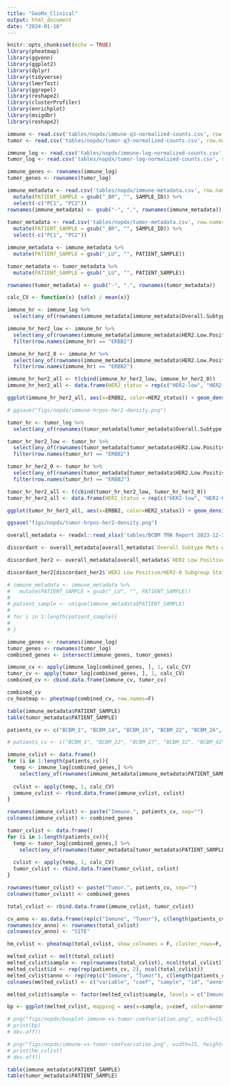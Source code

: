 ```yaml
---
title: "GeoMx_Clinical"
output: html_document
date: "2024-01-16"
---
```


```r
knitr::opts_chunk$set(echo = TRUE)
library(pheatmap)
library(ggvenn)
library(ggplot2)
library(dplyr)
library(tidyverse)
library(lmerTest)
library(ggrepel)
library(reshape2)
library(clusterProfiler)
library(enrichplot)
library(msigdbr)
library(reshape2)

immune <- read.csv('tables/nopdx/immune-q3-normalized-counts.csv', row.names=1)
tumor <- read.csv('tables/nopdx/tumor-q3-normalized-counts.csv', row.names=1)

immune_log <- read.csv('tables/nopdx/immune-log-normalized-counts.csv', row.names=1)
tumor_log <- read.csv('tables/nopdx/tumor-log-normalized-counts.csv', row.names=1)

immune_genes <- rownames(immune_log)
tumor_genes <- rownames(tumor_log)

immune_metadata <- read.csv('tables/nopdx/immune-metadata.csv', row.names=1) %>%
  mutate(PATIENT_SAMPLE = gsub("_BR", "", SAMPLE_ID)) %>%
  select(-c("PC1", "PC2"))
rownames(immune_metadata) <- gsub("-", ".", rownames(immune_metadata))
  
tumor_metadata <- read.csv('tables/nopdx/tumor-metadata.csv', row.names=1) %>%
  mutate(PATIENT_SAMPLE = gsub("_BR", "", SAMPLE_ID)) %>%
  select(-c("PC1", "PC2"))

immune_metadata <- immune_metadata %>%
  mutate(PATIENT_SAMPLE = gsub("_LU", "", PATIENT_SAMPLE))

tumor_metadata <- tumor_metadata %>%
  mutate(PATIENT_SAMPLE = gsub("_LU", "", PATIENT_SAMPLE))

rownames(tumor_metadata) <- gsub("-", ".", rownames(tumor_metadata))

calc_CV <- function(x) {sd(x) / mean(x)}
```

```r
immune_hr <- immune_log %>%
  select(any_of(rownames(immune_metadata[immune_metadata$Overall.Subtype.Primary == "HER2-/HR+",]))) 

immune_hr_her2_low <- immune_hr %>%
  select(any_of(rownames(immune_metadata[immune_metadata$HER2.Low.Positive.HER2.0.Subgroup.Status.PRIMARY == "HER2-Low Positive",]))) %>%
  filter(row.names(immune_hr) == "ERBB2")

immune_hr_her2_0 <- immune_hr %>%
  select(any_of(rownames(immune_metadata[immune_metadata$HER2.Low.Positive.HER2.0.Subgroup.Status.PRIMARY == "HER2-0",]))) %>%
  filter(row.names(immune_hr) == "ERBB2")

immune_hr_her2_all <- t(cbind(immune_hr_her2_low, immune_hr_her2_0))
immune_hr_her2_all <- data.frame(HER2_status = rep(c("HER2-low", "HER2-0"), c(ncol(immune_hr_her2_low), ncol(immune_hr_her2_0))), ERBB2 = immune_hr_her2_all)

ggplot(immune_hr_her2_all, aes(x=ERBB2, color=HER2_status)) + geom_density()

# ggsave("figs/nopdx/immune-hrpos-her2-density.png")
```


```r
tumor_hr <- tumor_log %>%
  select(any_of(rownames(tumor_metadata[tumor_metadata$Overall.Subtype.Primary == "HER2-/HR+",]))) 

tumor_hr_her2_low <- tumor_hr %>%
  select(any_of(rownames(tumor_metadata[tumor_metadata$HER2.Low.Positive.HER2.0.Subgroup.Status.PRIMARY == "HER2-Low Positive",]))) %>%
  filter(row.names(tumor_hr) == "ERBB2")

tumor_hr_her2_0 <- tumor_hr %>%
  select(any_of(rownames(tumor_metadata[tumor_metadata$HER2.Low.Positive.HER2.0.Subgroup.Status.PRIMARY == "HER2-0",]))) %>%
  filter(row.names(tumor_hr) == "ERBB2")

tumor_hr_her2_all <- t(cbind(tumor_hr_her2_low, tumor_hr_her2_0))
tumor_hr_her2_all <- data.frame(HER2_status = rep(c("HER2-low", "HER2-0"), c(ncol(tumor_hr_her2_low), ncol(tumor_hr_her2_0))), ERBB2 = tumor_hr_her2_all)

ggplot(tumor_hr_her2_all, aes(x=ERBB2, color=HER2_status)) + geom_density()

ggsave("figs/nopdx/tumor-hrpos-her2-density.png")
```

```r
overall_metadata <- readxl::read_xlsx('tables/BCBM TMA Report 2023-12-31_final.xlsx')

discordant <- overall_metadata[overall_metadata$`Overall Subtype Mets with Primary Fallback` != overall_metadata$`Overall Subtype Primary`,]

discordant_her2 <- overall_metadata[overall_metadata$`HER2 Low Positive/HER2-0 Subgroup Status PRIMARY` != overall_metadata$`HER2 Low Positive/HER2-0 Subgroup Status METS`,]

discordant_her2[discordant_her2$`HER2 Low Positive/HER2-0 Subgroup Status PRIMARY` == 'HER2-Low Positive',]
```

```r
# immune_metadata <- immune_metadata %>%
#   mutate(PATIENT_SAMPLE = gsub("_LU", "", PATIENT_SAMPLE))
# 
# patient_sample <- unique(immune_metadata$PATIENT_SAMPLE)
# 
# for i in 1:length(patient_sample){
#   
# }

immune_genes <- rownames(immune_log)
tumor_genes <- rownames(tumor_log)
combined_genes <- intersect(immune_genes, tumor_genes)

immune_cv <- apply(immune_log[combined_genes, ], 1, calc_CV)
tumor_cv <- apply(tumor_log[combined_genes, ], 1, calc_CV)
combined_cv <- cbind.data.frame(immune_cv, tumor_cv)

combined_cv
cv_heatmap <- pheatmap(combined_cv, row.names=F)

table(immune_metadata$PATIENT_SAMPLE)
table(tumor_metadata$PATIENT_SAMPLE)
```


```r
patients_cv <- c("BCBM_1", "BCBM_14", "BCBM_15", "BCBM_22", "BCBM_26", "BCBM_27", "BCBM_32", "BCBM_34", "BCBM_35", "BCBM_37", "BCBM_40", "BCBM_42", "BCBM_45", "BCBM_47", "BCBM_48", "BCBM_49", "BCBM_5", "BCBM_6")

# patients_cv <- c("BCBM_1", "BCBM_22", "BCBM_27", "BCBM_32", "BCBM_42", "BCBM_45", "BCBM_47", "BCBM_49", "BCBM_5", "BCBM_6")

immune_cvlist <- data.frame()
for (i in 1:length(patients_cv)){
  temp <- immune_log[combined_genes,] %>%
    select(any_of(rownames(immune_metadata[immune_metadata$PATIENT_SAMPLE == patients_cv[i],])))
  
  cvlist <- apply(temp, 1, calc_CV)
  immune_cvlist <- rbind.data.frame(immune_cvlist, cvlist)
}

rownames(immune_cvlist) <- paste("Immune.", patients_cv, sep="")
colnames(immune_cvlist) <- combined_genes

tumor_cvlist <- data.frame()
for (i in 1:length(patients_cv)){
  temp <- tumor_log[combined_genes,] %>%
    select(any_of(rownames(tumor_metadata[tumor_metadata$PATIENT_SAMPLE == patients_cv[i],])))
  
  cvlist <- apply(temp, 1, calc_CV)
  tumor_cvlist <- rbind.data.frame(tumor_cvlist, cvlist)
}

rownames(tumor_cvlist) <- paste("Tumor.", patients_cv, sep="")
colnames(tumor_cvlist) <- combined_genes

total_cvlist <- rbind.data.frame(immune_cvlist, tumor_cvlist)

cv_anno <- as.data.frame(rep(c("Immune", "Tumor"), c(length(patients_cv), length(patients_cv))))
rownames(cv_anno) <- rownames(total_cvlist)
colnames(cv_anno) <- "SITE"

hm_cvlist <- pheatmap(total_cvlist, show_colnames = F, cluster_rows=F, cluster_cols=F, annotation_row = cv_anno)

melted_cvlist <- melt(total_cvlist)
melted_cvlist$sample <- rep(rownames(total_cvlist), ncol(total_cvlist))
melted_cvlist$id <- rep(rep(patients_cv, 2), ncol(total_cvlist))
melted_cvlist$anno <- rep(rep(c("Immune", "Tumor"), c(length(patients_cv), length(patients_cv))), ncol(total_cvlist))
colnames(melted_cvlist) <- c("variable", "coef", "sample", "id", "annotation")

melted_cvlist$sample <- factor(melted_cvlist$sample, levels = c("Immune.BCBM_1", "Tumor.BCBM_1", "Immune.BCBM_14", "Tumor.BCBM_14", "Immune.BCBM_15", "Tumor.BCBM_15", "Immune.BCBM_22", "Tumor.BCBM_22", "Immune.BCBM_26", "Tumor.BCBM_26", "Immune.BCBM_27", "Tumor.BCBM_27", "Immune.BCBM_32", "Tumor.BCBM_32", "Immune.BCBM_34", "Tumor.BCBM_34", "Immune.BCBM_35", "Tumor.BCBM_35", "Immune.BCBM_37", "Tumor.BCBM_37", "Immune.BCBM_40", "Tumor.BCBM_40", "Immune.BCBM_42", "Tumor.BCBM_42", "Immune.BCBM_45", "Tumor.BCBM_45", "Immune.BCBM_47", "Tumor.BCBM_47", "Immune.BCBM_48", "Tumor.BCBM_48", "Immune.BCBM_49", "Tumor.BCBM_49", "Immune.BCBM_5", "Tumor.BCBM_5", "Immune.BCBM_6", "Tumor.BCBM_6"))

bp <- ggplot(melted_cvlist, mapping = aes(x=sample, y=coef, color=annotation)) + geom_boxplot() + theme(axis.text.x = element_text(angle=90))

# png("figs/nopdx/boxplot-immune-vs-tumor-coefvariation.png", width=15, height=15, units = "in", res=300)
# print(bp)
# dev.off()

# png("figs/nopdx/immune-vs-tumor-coefvariation.png", width=15, height=15, units = "in", res=300)
# print(hm_cvlist)
# dev.off()

table(immune_metadata$PATIENT_SAMPLE)
table(tumor_metadata$PATIENT_SAMPLE)
```